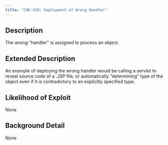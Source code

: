 ```yaml
---
title: "CWE-430: Deployment of Wrong Handler"
---
```


## Description
The wrong "handler" is assigned to process an object.

## Extended Description
An example of deploying the wrong handler would be calling a servlet to reveal source code of a .JSP file, or automatically "determining" type of the object even if it is contradictory to an explicitly specified type.

## Likelihood of Exploit
None

## Background Detail
None
        